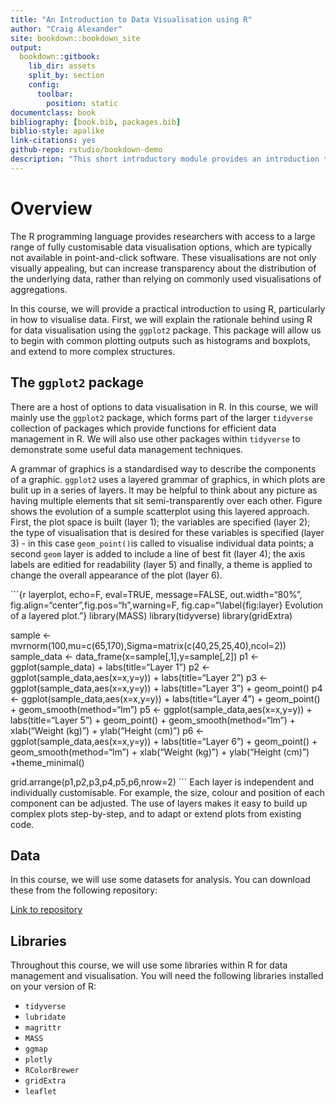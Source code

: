 ```yaml
--- 
title: "An Introduction to Data Visualisation using R"
author: "Craig Alexander"
site: bookdown::bookdown_site
output:
  bookdown::gitbook:
    lib_dir: assets
    split_by: section
    config:
      toolbar:
        position: static
documentclass: book
bibliography: [book.bib, packages.bib]
biblio-style: apalike
link-citations: yes
github-repo: rstudio/bookdown-demo
description: "This short introductory module provides an introduction to using R and how to visualise data within R."
---
```


# Overview
The R programming language provides researchers with access to a large range of fully customisable data visualisation options, which are typically not available in point-and-click software. These visualisations are not only visually appealing, but can increase transparency about the distribution of the underlying data, rather than relying on commonly used visualisations of aggregations.

In this course, we will provide a practical introduction to using R, particularly in how to visualise data. First, we will explain the rationale behind using R for data visualisation using the `ggplot2` package. This package will allow us to begin with common plotting outputs such as histograms and boxplots, and extend to more complex structures. 

## The `ggplot2` package
There are a host of options to data visualisation in R. In this course, we will mainly use the `ggplot2` package, which forms part of the larger `tidyverse` collection of packages which provide functions for efficient data management in R. We will also use other packages within `tidyverse` to demonstrate some useful data management techniques. 

A grammar of graphics is a standardised way to describe the components of a graphic. `ggplot2` uses a layered grammar of graphics, in which plots are bulit up in a series of layers. It may be helpful to think about any picture as having multiple elements that sit semi-transparently over each other. 
Figure \ref{fig:layerplot} shows the evolution of a sumple scatterplot using this layered approach. First, the plot space is built (layer 1); the variables are specified (layer 2); the type of visualisation that is desired for these variables is specified (layer 3) - in this case `geom_point()`is called to visualise individual data points; a second `geom` layer is added to include a line of best fit (layer 4); the axis labels are editied for readability (layer 5) and finally, a theme is applied to change the overall appearance of the plot (layer 6).

```{r layerplot, echo=F, eval=TRUE, message=FALSE, out.width="80%", fig.align="center",fig.pos="h",warning=F, fig.cap="\\label{fig:layer} Evolution of a layered plot."}
library(MASS)
library(tidyverse)
library(gridExtra)

sample <- mvrnorm(100,mu=c(65,170),Sigma=matrix(c(40,25,25,40),ncol=2))
sample_data <- data_frame(x=sample[,1],y=sample[,2])
p1 <- ggplot(sample_data) + labs(title="Layer 1")
p2 <- ggplot(sample_data,aes(x=x,y=y)) + labs(title="Layer 2")
p3 <- ggplot(sample_data,aes(x=x,y=y)) + labs(title="Layer 3") + geom_point()
p4 <- ggplot(sample_data,aes(x=x,y=y)) + labs(title="Layer 4") + geom_point() + geom_smooth(method="lm")
p5 <- ggplot(sample_data,aes(x=x,y=y)) + labs(title="Layer 5") + geom_point() + geom_smooth(method="lm") + xlab("Weight (kg)") + ylab("Height (cm)")
p6 <- ggplot(sample_data,aes(x=x,y=y)) + labs(title="Layer 6") + geom_point() + geom_smooth(method="lm") + xlab("Weight (kg)") + ylab("Height (cm)") +theme_minimal()

grid.arrange(p1,p2,p3,p4,p5,p6,nrow=2)
```
Each layer is independent and individually customisable. For example, the size, colour and position of each component can be adjusted. The use of layers makes it easy to build up complex plots step-by-step, and to adapt or extend plots from existing code. 


## Data
In this course, we will use some datasets for analysis. You can download these from the following repository:

[Link to repository](https://github.com/craigalexander/IntroToRDataVis/tree/main/Data)

## Libraries
Throughout this course, we will use some libraries within R for data management and visualisation. You will need the following libraries installed on your version of R:

- `tidyverse`
- `lubridate`
- `magrittr`
- `MASS`
- `ggmap`
- `plotly`
- `RColorBrewer`
- `gridExtra`
- `leaflet`
